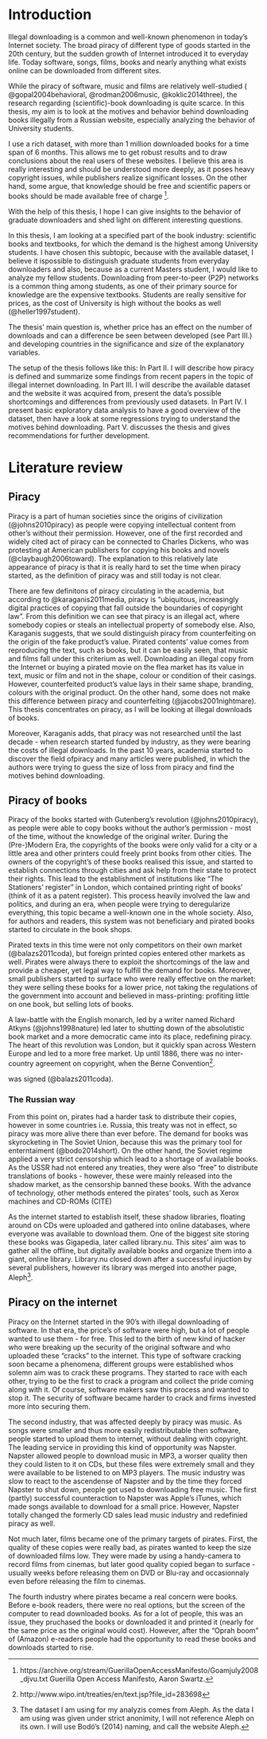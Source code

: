 
# Introduction
Illegal downloading is a common and well-known phenomenon in today's Internet society. The broad piracy of different type of goods started in the 20th century, but the sudden growth of Internet introduced it to everyday life. Today software, songs, films, books and nearly anything what exists online can be downloaded from different sites. 

While the piracy of software, music and films are relatively well-studied ( @gopal2004behavioral, @rodman2006music, @koklic2014three), the research regarding (scientific)-book downloading is quite scarce. In this thesis, my aim is to look at the motives and behavior behind downloading books illegally from a Russian website, especially analyzing the behavior of University students. 

I use a rich dataset, with more than 1 million downloaded books for a time span of 6 months. This allows me to get robust results and to draw conclusions about the real users of these websites. I believe this area is really interesting and should be understood more deeply, as it poses heavy copyright issues, while publishers realize significant losses. On the other hand, some argue, that knowledge should be free and scientific papers or books should be made available free of charge [^1].

[^1]: https://archive.org/stream/GuerillaOpenAccessManifesto/Goamjuly2008_djvu.txt Guerilla Open Access Manifesto, Aaron Swartz.

With the help of this thesis, I hope I can give insights to the behavior of graduate downloaders and shed light on different interesting questions. 

In this thesis, I am looking at a specified part of the book industry: scientific books and textbooks, for which the demand is the highest among University students. I have chosen this subtopic, because with the available dataset, I believe it ispossible to distinguish graduate students from everyday downloaders and also, because as a current Masters student, I would like to analyze my fellow students. Downloading from peer-to-peer (P2P) networks is a common thing among students, as one of their primary source for knowledge are the expensive textbooks. Students are really sensitive for prices, as the cost of University is high without the books as well (@heller1997student). 

The thesis' main question is, whether price has an effect on the number of downloads and can a difference be seen between developed (see Part III.) and developing countries in the significance and size of the explanatory variables.

The setup of the thesis follows like this: In Part II. I will describe how piracy is defined and summarize some findings from recent papers in the topic of illegal internet downloading. In  Part III. I will describe the available dataset and the website it was acquired from, present the data's possible shortcomings and differences from previously used datasets. In Part IV. I present basic exploratory data analysis to have a good overview of the dataset, then have a look at some regressions trying to understand the motives behind downloading. Part V. discusses the thesis and gives recommendations for further development. 

# Literature review

## Piracy
Piracy is a part of human societies since the origins of civilization (@johns2010piracy) as people were copying intellectual content from other's without their permission. However, one of the first recorded and widely cited act of piracy can be connected to Charles Dickens, who was protesting at American publishers for copying his books and novels (@claybaugh2006toward). The explanation to this relatively late appearance of piracy is that it is really  hard to set the time when piracy started, as the definition of piracy was and still today is not clear.

There are few definitons of piracy circulating in the academia, but according to @karaganis2011media, piracy is "ubiquitous, increasingly
digital practices of copying that fall outside the boundaries of
copyright law". From this definition we can see that piracy is an illegal act, where somebody copies or steals an intellectual property of somebody else. Also, Karaganis suggests, that we sould distinguish piracy from  counterfeiting on the origin of the fake product's value. Pirated contents' value comes from reproducing the text, such as books, but it can  be easily seen, that music and films fall  under this criterium as well. Downloading an illegal copy from the Internet or buying a pirated movie on the flea market has its value in text, music or film and not in the shape, colour or condition of their casings. However, counterfeited product's value lays in their same shape, branding, colours with the original product. On the other hand, some does not make this difference between piracy and counterfeiting (@jacobs2001nightmare). This thesis concentrates on piracy, as I will be looking at illegal downloads of books.

Moreover, Karaganis adds, that piracy was not researched until the last decade - when research started funded by industry, as they were bearing the costs of illegal downloads. In the past 10 years, academia started to  discover the field ofpiracy and many articles were published, in which the authors were trying to guess the size of loss from piracy and find the motives behind downloading.

## Piracy of books

Piracy of the books started with Gutenberg's revolution (@johns2010piracy), as people were able to copy books without the author's permission - most of the time, without the knowledge of the original writer. During the (Pre-)Modern Era, the copyrights of the books were only valid for a city or a little area and other printers could  freely print books from other cities. The owners of the copyright's of these books realised this issue, and started to establish connections through cities and ask help from their state to protect their rights. This lead to the establishment of institutions like "The Stationers' register" in London, which contained printing right of books' (think of it as a patent register). 
This process heavily involved the law and politics, and during an era, when people were trying to deregularize everything, this topic became a well-known one in the whole society. Also, for authors and readers, this system was not beneficiary and pirated books started to circulate in the book shops. 


Pirated texts in this time were not only competitors on their own market (@balazs2011coda), but foreign printed copies entered other markets as well. Pirates were always there to exploit the shortcomings of the law and provide a cheaper, yet legal way to fulfill the demand for books. Moreover, small publishers started to surface who were really effective on the market: they were selling these books for a lower price, not taking the regulations of the government into account and believed in mass-printing: profiting little on one book, but selling lots of books.


A law-battle with the English monarch, led by a writer named Richard Atkyns (@johns1998nature) led later to shutting down of the absolutistic book market and a more democratic came into its place, redefining piracy. The heart of this revolution was London, but it quickly span across Western Europe and led to a more free market. 
Up until 1886, there was no inter-country agreement on copyright, when the Berne Convention[^2].

[^2]: http://www.wipo.int/treaties/en/text.jsp?file_id=283698

was signed (@balazs2011coda). 


### The Russian way

From this point on, pirates had a harder task to distribute their copies, however in some countries i.e. Russia, this treaty was not in effect, so piracy was more alive there than ever before. The demand for books was skyrocketing in The Soviet Union, because this was the primary tool for enterntaiment (@bodo2014short). On the other hand, the Soviet regime applied a very strict censorship which  lead to a shortage of available books. As the USSR had not entered any treaties, they were also "free" to distribute translations of books - however, these were mainly released into the shadow market, as the censorship banned these books. With the advance of technology, other methods entered the pirates' tools, such as Xerox machines and CD-ROMs (CITE)

As the internet started to establish itself, these shadow libraries, floating around on CDs were uploaded and gathered into online databases, where everyone was available to download them. One of the biggest site storing these books was Gigapedia, later called library.nu. This sites' aim was to gather all the offline, but digitally available books and organize them into a giant, online library. Library.nu closed down after a successful injuction by several publishers, however its library was merged into another page, Aleph[^3]. 

[^3]: The dataset I am using for my analyzis comes from Aleph. As the data I am using was given under strict anonimity, I will not reference Aleph on its own. I will use Bod&oacute;'s (2014) naming, and call the website Aleph.



## Piracy on the internet

Piracy on the Internet started in the 90's with illegal downloading of software. In that era, the price's of software were high, but a lot of people wanted to use them - for free. This led to the birth of new kind of hacker who were breaking up the security of the original software and who uploaded these "cracks" to the internet. This type of software cracking soon became a phenomena, different groups were established whos solemn aim was to crack these programs. They started to race with each other, trying to be the first to crack a program and collect the pride coming along with it. Of course, software makers saw this process and wanted to stop it. The security of software became harder to crack and firms invested more into securing them.

The second industry, that was affected deeply by piracy was music. As songs were smaller and thus more easily redistributable then software, people started to upload them to internet, without dealing with copyright. The leading service in providing this kind of opportunity was Napster. Napster allowed people to download music in MP3, a worser quality then they could listen to it on CDs, but these files were extremely small and they were available to be listened to on MP3 players. The music industry was slow to react to the ascendense of Napster and by the time they forced Napster to shut down, people got used to downloading free music. The first (partly) successful counteraction to Napster was Apple's iTunes, which made songs available to download for a small price. However, Napster totally changed the formerly CD sales lead music industry and redefinied piracy as well.

Not much later, films became one of the primary targets of pirates. First, the quality of these copies were really bad, as pirates wanted to keep the size of downloaded films low. They were made by using a handy-camera to record films from cinemas, but later good quality copied began to surface - usually weeks before releasing them on DVD  or Blu-ray and occasionnaly even before releasing the film to cinemas. 

The fourth industry where pirates became a real concern were books. Before e-book readers, there were no real options, but the screen of the computer to read downloaded books. As for a lot of people, this was an issue, they pruchased the books or downloaded it and printed it (nearly for the same price as the original would cost). However, after the "Oprah boom" of (Amazon) e-readers people had the opportunity to read these books and downloads started to rise. 



